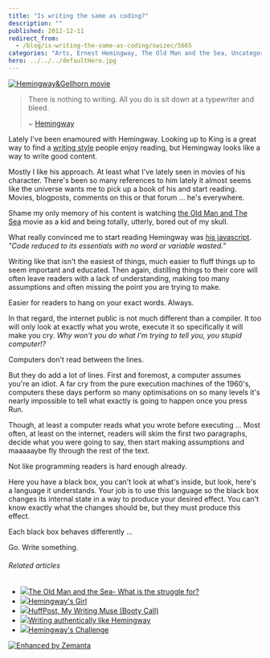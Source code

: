 ```yaml
---
title: "Is writing the same as coding?"
description: ""
published: 2012-12-11
redirect_from:
  - /blog/is-writing-the-same-as-coding/swizec/5665
categories: "Arts, Ernest Hemingway, The Old Man and the Sea, Uncategorized, Writers Resources"
hero: ../../../defaultHero.jpg
---
```


[![Hemingway&Gellhorn movie](http://swizec.com/blog/wp-content/uploads/2012/12/hemingway-gellhorn-movie1.jpg "Hemingway&Gellhorn movie")](http://swizec.com/blog/wp-content/uploads/2012/12/hemingway-gellhorn-movie1.jpg)

> There is nothing to writing. All you do is sit down at a typewriter and bleed.
>
> ~ [Hemingway](http://www.biography.com/people/ernest-hemingway-9334498 "Ernest Hemingway")

Lately I've been enamoured with Hemingway. Looking up to King is a great way to find a [writing style](http://en.wikipedia.org/wiki/Writing_style "Writing style") people enjoy reading, but Hemingway looks like a way to write good content.

Mostly I like his approach. At least what I've lately seen in movies of his character. There's been so many references to him lately it almost seems like the universe wants me to pick up a book of his and start reading. Movies, blogposts, comments on this or that forum ... he's everywhere.

Shame my only memory of his content is watching [the Old Man and The Sea](http://www.amazon.com/Old-Man-Sea-Ernest-Hemingway/dp/0684801221%3FSubscriptionId%3D0G81C5DAZ03ZR9WH9X82%26tag%3Dageewitahat-20%26linkCode%3Dxm2%26camp%3D2025%26creative%3D165953%26creativeASIN%3D0684801221 "The Old Man and The Sea") movie as a kid and being totally, utterly, bored out of my skull.

What really convinced me to start reading Hemingway was [his javascript](http://byfat.xxx/if-hemingway-wrote-javascript). _"Code reduced to its essentials with no word or variable wasted."_

Writing like that isn't the easiest of things, much easier to fluff things up to seem important and educated. Then again, distilling things to their core will often leave readers with a lack of understanding, making too many assumptions and often missing the point you are trying to make.

Easier for readers to hang on your exact words. Always.

In that regard, the internet public is not much different than a compiler. It too will only look at exactly what you wrote, execute it so specifically it will make you cry. _Why won't you do what I'm trying to tell you, you stupid computer!?_

Computers don't read between the lines.

But they do add a lot of lines. First and foremost, a computer assumes you're an idiot. A far cry from the pure execution machines of the 1960's, computers these days perform so many optimisations on so many levels it's nearly impossible to tell what exactly is going to happen once you press Run.

Though, at least a computer reads what you wrote before executing ... Most often, at least on the internet, readers will skim the first two paragraphs, decide what you were going to say, then start making assumptions and maaaaaybe fly through the rest of the text.

Not like programming readers is hard enough already.

Here you have a black box, you can't look at what's inside, but look, here's a language it understands. Your job is to use this language so the black box changes its internal state in a way to produce your desired effect. You can't know exactly what the changes should be, but they must produce this effect.

Each black box behaves differently ...

Go. Write something.

###### Related articles

- [![](http://i.zemanta.com/118217162_80_80.jpg)](http://hopepen.wordpress.com/2012/10/12/the-old-man-and-the-sea/)[The Old Man and the Sea- What is the struggle for?](http://hopepen.wordpress.com/2012/10/12/the-old-man-and-the-sea/)
- [![](http://i.zemanta.com/126591132_80_80.jpg)](http://themodernmanuscript.wordpress.com/2012/11/18/hemingways-girl/)[Hemingway's Girl](http://themodernmanuscript.wordpress.com/2012/11/18/hemingways-girl/)
- [![](http://i.zemanta.com/131461613_80_80.jpg)](http://thetalesofawriter.wordpress.com/2012/12/10/huffpost-my-writing-muse-booty-call/)[HuffPost, My Writing Muse (Booty Call)](http://thetalesofawriter.wordpress.com/2012/12/10/huffpost-my-writing-muse-booty-call/)
- [![](http://i.zemanta.com/118675487_80_80.jpg)](http://naimeless.wordpress.com/2012/10/14/1361/)[Writing authentically like Hemingway](http://naimeless.wordpress.com/2012/10/14/1361/)
- [![](http://i.zemanta.com/128096259_80_80.jpg)](http://musingbymoonlight.com/2012/11/26/hemingways-challenge/)[Hemingway's Challenge](http://musingbymoonlight.com/2012/11/26/hemingways-challenge/)

[![Enhanced by Zemanta](http://img.zemanta.com/zemified_e.png?x-id=29cea4b9-11d8-4327-a440-490424f217b0)](http://www.zemanta.com/?px "Enhanced by Zemanta")
